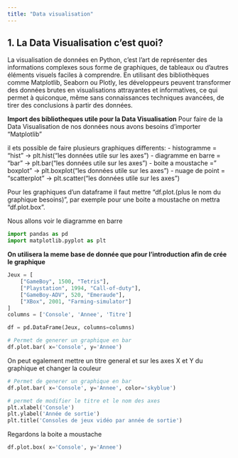 ```yaml
---
title: "Data visualisation"
---
```


## 1. La Data Visualisation c'est quoi?

La visualisation de données en Python, c'est l'art de représenter des informations complexes sous forme de graphiques, de tableaux ou d'autres éléments visuels faciles à comprendre. En utilisant des bibliothèques comme Matplotlib, Seaborn ou Plotly, les développeurs peuvent transformer des données brutes en visualisations attrayantes et informatives, ce qui permet à quiconque, même sans connaissances techniques avancées, de tirer des conclusions à partir des données.

**Import des bibliotheques utile pour la Data Visualisation**
   Pour faire de la Data Visualisation de nos données nous avons besoins d'importer "Matplotlib"

 il ets possible de faire plusieurs graphiques differents:
  - histogramme = "hist" -> plt.hist("les données utile sur les axes")
  - diagramme en barre = "bar" -> plt.bar("les données utile sur les axes")
  - boite a moustache =" boxplot" -> plt.boxplot("les données utile sur les axes")
  - nuage de point = "scatterplot" -> plt.scatter("les données utile sur les axes")

  Pour les graphiques d'un dataframe il faut mettre "df.plot.(plus le nom du graphique besoins)", par exemple pour une boite a moustache on mettra "df.plot.box".

 Nous allons voir le diagramme en barre 
```python
import pandas as pd
import matplotlib.pyplot as plt
```

**On utilisera la meme base de donnée que pour l'introduction afin de crée le graphique**

```python
Jeux = [
    ["GameBoy", 1500, "Tetris"],
    ["Playstation", 1994, "Call-of-duty"],
    ["GameBoy-ADV", 520, "Emeraude"],
    ["XBox", 2001, "Farming-simulator"]
]
columns = ['Console', 'Annee', 'Titre']

df = pd.DataFrame(Jeux, columns=columns)

# Permet de generer un graphique en bar
df.plot.bar( x='Console', y='Annee')
```   

On peut egalement mettre un titre general et sur les axes X et Y du graphique et changer la couleur 

```python
# Permet de generer un graphique en bar
df.plot.bar( x='Console', y='Annee', color='skyblue')

# permet de modifier le titre et le nom des axes
plt.xlabel('Console')
plt.ylabel('Année de sortie')
plt.title('Consoles de jeux vidéo par année de sortie')
```

Regardons la boite a moustache
```python
df.plot.box( x='Console', y='Annee')
```
